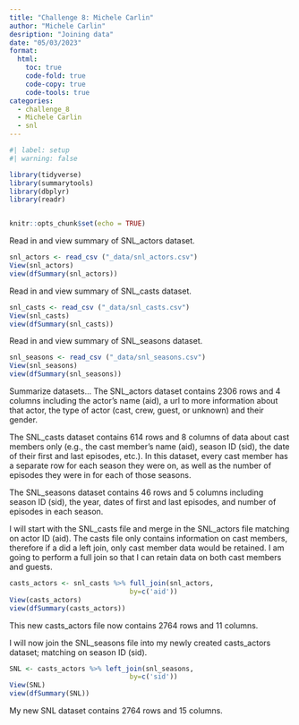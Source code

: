 ```yaml
---
title: "Challenge 8: Michele Carlin"
author: "Michele Carlin"
desription: "Joining data"
date: "05/03/2023"
format:
  html:
    toc: true
    code-fold: true
    code-copy: true
    code-tools: true
categories:
  - challenge_8
  - Michele Carlin
  - snl
---
```


```r
#| label: setup
#| warning: false

library(tidyverse)
library(summarytools)
library(dbplyr)
library(readr)


knitr::opts_chunk$set(echo = TRUE)
```

Read in and view summary of SNL_actors dataset.

```r
snl_actors <- read_csv ("_data/snl_actors.csv")
View(snl_actors)
view(dfSummary(snl_actors))
```

Read in and view summary of SNL_casts dataset.

```r
snl_casts <- read_csv ("_data/snl_casts.csv")
View(snl_casts)
view(dfSummary(snl_casts))
```

Read in and view summary of SNL_seasons dataset.

```r
snl_seasons <- read_csv ("_data/snl_seasons.csv")
View(snl_seasons)
view(dfSummary(snl_seasons))
```


Summarize datasets...
The SNL_actors dataset contains 2306 rows and 4 columns including the actor's name (aid), a url to more information about that actor, the type of actor (cast, crew, guest, or unknown) and their gender.

The SNL_casts dataset contains 614 rows and 8 columns of data about cast members only (e.g., the cast member's name (aid), season ID (sid), the date of their first and last episodes, etc.). In this dataset, every cast member has a separate row for each season they were on, as well as the number of episodes they were in for each of those seasons.

The SNL_seasons dataset contains 46 rows and 5 columns including season ID (sid), the year, dates of first and last episodes, and number of episodes in each season.

I will start with the SNL_casts file and merge in the SNL_actors file matching on actor ID (aid). The casts file only contains information on cast members, therefore if a did a left join, only cast member data would be retained.  I am going to perform a full join so that I can retain data on both cast members and guests.  

```r
casts_actors <- snl_casts %>% full_join(snl_actors, 
                              by=c('aid'))
View(casts_actors)
view(dfSummary(casts_actors))
```

This new casts_actors file now contains 2764 rows and 11 columns.

I will now join the SNL_seasons file into my newly created casts_actors dataset; matching on season ID (sid).

```r
SNL <- casts_actors %>% left_join(snl_seasons, 
                              by=c('sid'))
View(SNL)
view(dfSummary(SNL))
```

My new SNL dataset contains 2764 rows and 15 columns. 
